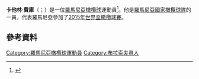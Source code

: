 '''卡他林·費庫'''（{{lang-ro|Cătălin Fercu}}；{{bd|1986年|9月5日}}）是一位[[羅馬尼亞|羅馬尼亞]][[橄欖球|橄欖球]]運動員<ref>{{Cite web |url=http://rugby-timisoara.ro/jucator/catalin-fercu/ |title=RC Timişoara |accessdate=2015-11-22 |archive-date=2012-03-14 |archive-url=https://web.archive.org/web/20120314185130/http://rugby-timisoara.ro/jucator/catalin-fercu/ |dead-url=yes }}</ref>。他是[[羅馬尼亞國家橄欖球隊|羅馬尼亞國家橄欖球隊]]的一員，代表羅馬尼亞參加了[[2015年世界盃橄欖球賽|2015年世界盃橄欖球賽]]。
==參考資料==
{{Reflist}}
[[Category:羅馬尼亞橄欖球運動員|Category:羅馬尼亞橄欖球運動員]]
[[Category:布拉索夫县人|Category:布拉索夫县人]]